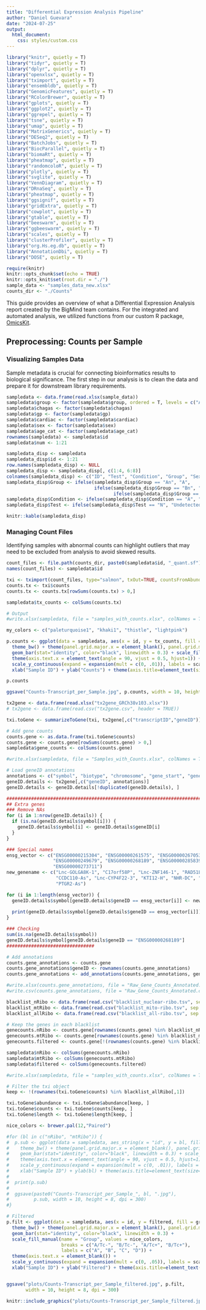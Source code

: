 ```yaml
---
title: "Differential Expression Analysis Pipeline"
author: "Daniel Guevara"
date: "2024-07-25"
output:
  html_document:
    css: styles/custom.css
---
```


```r
library("knitr", quietly = T)
library("tidyr", quietly = T)
library("dplyr", quietly = T)
library("openxlsx", quietly = T)
library("tximport", quietly = T)
library("ensembldb", quietly = T)
library("GenomicFeatures", quietly = T)
library("RColorBrewer", quietly = T)
library("gplots", quietly = T)
library("ggplot2", quietly = T)
library("ggrepel", quietly = T)
library("tsne", quietly = T)
library("umap", quietly = T)
library("MatrixGenerics", quietly = T)
library("DESeq2", quietly = T)
library("BatchJobs", quietly = T)
library("BiocParallel", quietly = T)
library("biomaRt", quietly = T)
library("pheatmap", quietly = T)
library("randomcoloR", quietly = T)
library("plotly", quietly = T)
library("svglite", quietly = T)
library("VennDiagram", quietly = T)
library("DRnaSeq", quietly = T)
library("pheatmap", quietly = T)
library("ggsignif", quietly = T)
library("gridExtra", quietly = T)
library("cowplot", quietly = T)
library("gtable", quietly = T)
library("beeswarm", quietly = T)
library("ggbeeswarm", quietly = T)
library("scales", quietly = T)
library("clusterProfiler", quietly = T)
library("org.Hs.eg.db", quietly = T)
library("AnnotationDbi", quietly = T)
library("DOSE", quietly = T)
```

```r
require(knitr)
knitr::opts_chunk$set(echo = TRUE)
knitr::opts_knit$set(root.dir = "./")
sample_data <- "samples_data_new.xlsx"
counts_dir <- "./Counts"
```

This guide provides an overview of what a Differential Expression Analysis report created by the BigMind team contains. For the integrated and automated analysis, we utilized functions from our custom R package, [OmicsKit](https://github.com/BigMindLab/OmicsKit).

## **Preprocessing: Counts per Sample**
### Visualizing Samples Data
Sample metadata is crucial for connecting bioinformatics results to biological significance. The first step in our analysis is to clean the data and prepare it for downstream library requirements.
```r
sampledata <- data.frame(read.xlsx(sample_data))
sampledata$group <- factor(sampledata$group, ordered = T, levels = c("A/Tc-", "A/Tc+", "B/Tc-", "B/Tc+"))
sampledata$chagas <- factor(sampledata$chagas)
sampledata$gp <- factor(sampledata$gp)
sampledata$cardiac <- factor(sampledata$cardiac)
sampledata$sex <- factor(sampledata$sex)
sampledata$age_cat <- factor(sampledata$age_cat)
rownames(sampledata) <- sampledata$id
sampledata$num <- 1:21

sampledata_disp <- sampledata
sampledata_disp$id <- 1:21
row.names(sampledata_disp) <- NULL
sampledata_disp <- sampledata_disp[, c(1:4, 6:8)]
colnames(sampledata_disp) <- c("ID", "Test", "Condition", "Group", "Sex", "Age", "RIN")
sampledata_disp$Group <- ifelse(sampledata_disp$Group == "An", "A",
                                ifelse(sampledata_disp$Group == "Bn", "B",
                                       ifelse(sampledata_disp$Group == "Ap", "C", "D")))
sampledata_disp$Condition <- ifelse(sampledata_disp$Condition == "A", "Normal", "Disease")
sampledata_disp$Test <- ifelse(sampledata_disp$Test == "N", "Undetected", "Detected")
```

```r
knitr::kable(sampledata_disp)
```

### Managing Count Files
Identifying samples with abnormal counts can highlight outliers that may need to be excluded from analysis to avoid skewed results.
```r
count_files <- file.path(counts_dir, paste0(sampledata$id, "_quant.sf"))
names(count_files) <- sampledata$id

txi <- tximport(count_files, type="salmon", txOut=TRUE, countsFromAbundance="no")
counts.tx <- txi$counts
counts.tx <- counts.tx[rowSums(counts.tx) > 0,]

sampledata$tx_counts <- colSums(counts.tx)

# Output
#write.xlsx(sampledata, file = "samples_with_counts.xlsx", colNames = T, rowNames = F, append = F)
```

```r
my_colors <- c("paleturquoise1", "khaki1", "thistle", "lightpink")

p.counts <- ggplot(data = sampledata, aes(x = id, y = tx_counts, fill = group)) +
  theme_bw() + theme(panel.grid.major.x = element_blank(), panel.grid.minor.y = element_blank()) +
  geom_bar(stat="identity", color="black", linewidth = 0.3) + scale_fill_manual(values = my_colors) +
  theme(axis.text.x = element_text(angle = 90, vjust = 0.5, hjust=1)) +
  scale_y_continuous(expand = expansion(mult = c(0, .01)), labels = scales::comma, breaks = seq(0,7e+7,by=0.5e+7)) +
  xlab("Sample ID") + ylab("Counts") + theme(axis.title=element_text(size=16))

p.counts

ggsave("Counts-Transcript_per_Sample.jpg", p.counts, width = 10, height = 8, dpi = 300)
```

```r
tx2gene <- data.frame(read.xlsx("tx2gene_GRCh38v103.xlsx"))
# tx2gene <- data.frame(read.csv("tx2gene.csv", header = TRUE))

txi.toGene <- summarizeToGene(txi, tx2gene[,c("transcriptID","geneID")])

# Add gene counts
counts.gene <- as.data.frame(txi.toGene$counts)
counts.gene <- counts.gene[rowSums(counts.gene) > 0,]
sampledata$gene_counts <- colSums(counts.gene)

#write.xlsx(sampledata, file = "Samples_with_Counts.xlsx", colNames = T, rowNames = F, append = F, overwrite = T)

# Load geneID annotations
annotations <- c("symbol", "biotype", "chromosome", "gene_start", "gene_end", "gene_length", "description")
geneID.details <- tx2gene[,c("geneID", annotations)]
geneID.details <- geneID.details[!duplicated(geneID.details), ]
```

```r
################################################################################################################
## Extra genes
### Remove NAs
for (i in 1:nrow(geneID.details)) {
  if (is.na(geneID.details$symbol[i])) {
    geneID.details$symbol[i] <- geneID.details$geneID[i]
  }
}

### Special names
ensg_vector <- c("ENSG00000215304", "ENSG00000261575", "ENSG00000267053", "ENSG00000267618", "ENSG00000285794",
                 "ENSG00000249679", "ENSG00000268189", "ENSG00000285839", "ENSG00000261915", "ENSG00000229337",
                 "ENSG00000273711")
new_genename <- c("Lnc-GOLGA8K-1", "C17orf58P", "Lnc-ZNF146-1", "RAD51L3-RFFL", "SCAND1P",
                  "CCDC110-As", "Lnc-CYP4F22-3", "KTI12-H", "NHR-DC", "Lnc-NFE2L2-1",
                  "PTGR2-As")

for (i in 1:length(ensg_vector)) {
  geneID.details$symbol[geneID.details$geneID == ensg_vector[i]] <- new_genename[i]
  
  print(geneID.details$symbol[geneID.details$geneID == ensg_vector[i]])
}

### Checking
sum(is.na(geneID.details$symbol))
geneID.details$symbol[geneID.details$geneID == "ENSG00000268189"]
################################
```

```r
# Add annotations
counts.gene_annotations <- counts.gene
counts.gene_annotations$geneID <- rownames(counts.gene_annotations)
counts.gene_annotations <- add_annotations(counts.gene_annotations, geneID.details, variables = annotations)

#write.xlsx(counts.gene_annotations, file = "Raw_Gene_Counts_Annotated.xlsx", colNames = T, rowNames = F, append = F, overwrite = T)
#write.csv(counts.gene_annotations, file = "Raw_Gene_Counts_Annotated.csv", col.names = T, row.names = F)
```

```r
blacklist_nRibo <- data.frame(read.csv("blacklist_nuclear-ribo.tsv", sep = "\t", header = TRUE))
blacklist_mtRibo <- data.frame(read.csv("blacklist_mito-ribo.tsv", sep = "\t", header = TRUE))
blacklist_allRibo <- data.frame(read.csv("blacklist_all-ribo.tsv", sep = "\t", header = TRUE))

# Keep the genes in each blacklist
genecounts.nRibo <- counts.gene[rownames(counts.gene) %in% blacklist_nRibo[,1], ]
genecounts.mtRibo <- counts.gene[rownames(counts.gene) %in% blacklist_mtRibo[,1], ]
genecounts.filtered <- counts.gene[!(rownames(counts.gene) %in% blacklist_allRibo[,1]), ]

sampledata$nRibo <- colSums(genecounts.nRibo)
sampledata$mtRibo <- colSums(genecounts.mtRibo)
sampledata$filtered <- colSums(genecounts.filtered)

#write.xlsx(sampledata, file = "samples_with_counts.xlsx", colNames = T, rowNames = F, append = F)

# Filter the txi object
keep <- !(rownames(txi.toGene$counts) %in% blacklist_allRibo[,1])

txi.toGene$abundance <- txi.toGene$abundance[keep, ]
txi.toGene$counts <- txi.toGene$counts[keep, ]
txi.toGene$length <- txi.toGene$length[keep, ]
```

```r
nice_colors <- brewer.pal(12,"Paired")

#for (bl in c("nRibo", "mtRibo")) {
#  p.sub <- ggplot(data = sampledata, aes_string(x = "id", y = bl, fill = "group")) +
#    theme_bw() + theme(panel.grid.major.x = element_blank(), panel.grid.minor.y = element_blank()) +
#    geom_bar(stat="identity", color="black", linewidth = 0.3) + scale_fill_manual(values = nice_colors) +
#    theme(axis.text.x = element_text(angle = 90, vjust = 0.5, hjust=1)) +
#    scale_y_continuous(expand = expansion(mult = c(0, .01)), labels = scales::comma) +
#    xlab("Sample ID") + ylab(bl) + theme(axis.title=element_text(size=16))
#  
#  print(p.sub)
#  
#  ggsave(paste0("Counts-Transcript_per_Sample_", bl, ".jpg"),
#         p.sub, width = 10, height = 8, dpi = 300)
#}

# Filtered
p.filt <- ggplot(data = sampledata, aes(x = id, y = filtered, fill = group)) +
  theme_bw() + theme(panel.grid.major.x = element_blank(), panel.grid.minor.y = element_blank()) +
  geom_bar(stat="identity", color="black", linewidth = 0.3) +
  scale_fill_manual(name = "Group", values = nice_colors,
                    breaks = c("A/Tc-", "B/Tc-", "A/Tc+", "B/Tc+"),
                    labels = c("A", "B", "C", "D")) +
  theme(axis.text.x = element_blank()) +
  scale_y_continuous(expand = expansion(mult = c(0, .05)), labels = scales::comma, breaks = seq(0,7e+7,by=0.5e+7)) +
  xlab("Sample ID") + ylab("Filtered") + theme(axis.title=element_text(size=16))


ggsave("plots/Counts-Transcript_per_Sample_filtered.jpg", p.filt,
       width = 10, height = 8, dpi = 300)
```

```r
knitr::include_graphics("plots/Counts-Transcript_per_Sample_filtered.jpg")
```






























































































































































































































































































































